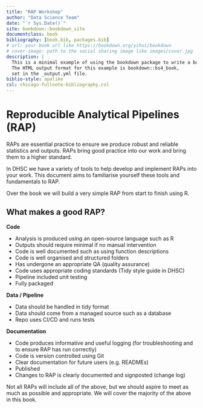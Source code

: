 ```yaml
--- 
title: "RAP Workshop"
author: "Data Science Team"
date: "`r Sys.Date()`"
site: bookdown::bookdown_site
documentclass: book
bibliography: [book.bib, packages.bib]
# url: your book url like https://bookdown.org/yihui/bookdown
# cover-image: path to the social sharing image like images/cover.jpg
description: |
  This is a minimal example of using the bookdown package to write a book.
  The HTML output format for this example is bookdown::bs4_book,
  set in the _output.yml file.
biblio-style: apalike
csl: chicago-fullnote-bibliography.csl
---
```


# Reproducible Analytical Pipelines (RAP)

RAPs are essential practice to ensure we produce robust and reliable statistics and outputs. RAPs bring good practice into our work and bring them to a higher standard.

In DHSC we have a variety of tools to help develop and implement RAPs into your work. This document aims to familiarise yourself these tools and fundamentals to RAP.

Over the book we will build a very simple RAP from start to finish using R.

## What makes a good RAP?

**Code**

- Analysis is produced using an open-source language such as R
- Outputs should require minimal if no manual intervention
- Code is well documented such as using function descriptions
- Code is well organised and structured folders
- Has undergone an appropriate QA (quality assurance)
- Code uses appropriate coding standards (Tidy style guide in DHSC)
- Pipeline included unit testing
- Fully packaged

**Data / Pipeline**

- Data should be handled in tidy format
- Data should come from a managed source such as a database
- Repo uses CI/CD and runs tests

**Documentation**

- Code produces informative and useful logging (for troubleshooting and to ensure RAP has run correctly)
- Code is version controlled using Git
- Clear documentation for future users (e.g. READMEs)
- Published
- Changes to RAP is clearly documented and signposted (change log)


Not all RAPs will include all of the above, but we should aspire to meet as much as possible and appropriate. We will cover the majority of the above in this book.

